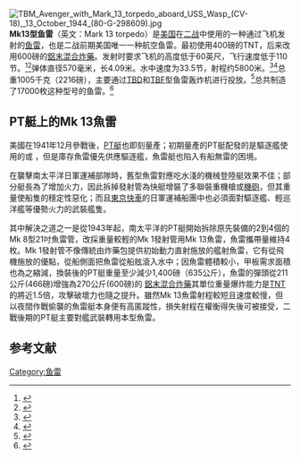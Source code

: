 [[Image:TBM_Avenger_with_Mark_13_torpedo_aboard_USS_Wasp_(CV-18),_13_October_1944_(80-G-298609).jpg|thumb]]
'''Mk13型鱼雷'''（英文：Mark 13 torpedo）是[[美国|美国]]在[[二战|二战]]中使用的一种通过飞机发射的[[鱼雷|鱼雷]]，也是二战前期美国唯一一种航空鱼雷。最初使用400磅的TNT，后来改用600磅的[[鋁末混合炸藥|鋁末混合炸藥]]。发射时要求飞机的高度低于60英尺，飞行速度低于110节。<ref name="Branfill-Cook2014">{{cite book|author=Roger Branfill-Cook|title=Torpedo: The Complete History of the World's Most Revolutionary Naval Weapon|url=https://books.google.com/books?id=SGIgDAAAQBAJ&pg=PA242|date=15 August 2014|publisher=Naval Institute Press|isbn=978-1-61251-970-8|pages=242|access-date=2021-06-25|archive-date=2021-07-07|archive-url=https://web.archive.org/web/20210707215922/https://books.google.com/books?id=SGIgDAAAQBAJ&pg=PA242|dead-url=no}}</ref><ref>{{Cite web |url=http://www.ww2pacific.com/torpedo.html |title=Dud Torpedoes |accessdate=2012-02-16 |archive-date=2021-01-26 |archive-url=https://web.archive.org/web/20210126031248/http://www.ww2pacific.com/torpedo.html |dead-url=no }}</ref>弹体直径570毫米，长4.09米。水中速度为33.5节，射程约5800米。<ref>{{Cite web |url=http://www.wpafb.af.mil/museum/arm/arm12.htm |title=Mark 13 Torpedo |accessdate=2006-07-09 |archive-date=2006-07-09 |archive-url=https://web.archive.org/web/20060709192711/http://www.wpafb.af.mil/museum/arm/arm12.htm |dead-url=yes }}</ref><ref>{{Cite web |url=http://www.navweaps.com/Weapons/WTUS_WWII.htm |title=USA Torpedoes of WWII |accessdate=2012-02-16 |archive-date=2016-04-13 |archive-url=https://web.archive.org/web/20160413131512/http://www.navweaps.com/Weapons/WTUS_WWII.htm |dead-url=no }}</ref>总重1005千克（2216磅），主要通过[[TBD蹂躪者式魚雷轟炸機|TBD]]和[[TBF复仇者式轰炸机|TBF]]型鱼雷轰炸机进行投放。<ref>{{Cite web |url=http://navalhistory.flixco.info/H/174396/8330/a0.htm |title=US 22.4in Mark 13 |accessdate=2012-02-16 |archive-date=2008-11-19 |archive-url=https://web.archive.org/web/20081119150521/http://navalhistory.flixco.info/H/174396/8330/a0.htm |dead-url=no }}</ref>总共制造了17000枚这种型号的鱼雷。<ref>{{Cite web |url=http://www.geocities.com/Pentagon/1592/ustorp1.htm |title=Milford, Frederick J. ''U. S. Navy Torpedoes; Part One: The great torpedo scandal, 1941–43.'' The Submarine Review, April 1996. |accessdate=2007-10-14 |archive-date=2007-10-14 |archive-url=https://web.archive.org/web/20071014211537/http://www.geocities.com/Pentagon/1592/ustorp1.htm |dead-url=yes }}</ref>

==PT艇上的Mk 13魚雷==
美國在1941年12月參戰後，[[PT艇|PT艇]]也即刻量產；初期量產的PT艇配發的是驅逐艦使用的{{link-en|Mk 8型魚雷|Bliss–Leavitt Mark 8 torpedo}}或 {{link-en|Mk 10型魚雷|Mark 10 Torpedo}}，但是庫存魚雷優先供應驅逐艦，魚雷艇也陷入有船無雷的困境。

在襲擊南太平洋日軍{{link-ja|大發駁船|大発動艇}}運補部隊時，舊型魚雷對應吃水淺的機械登陸艇效果不佳；部分艇長為了增加火力，因此拆掉發射管為快艇增裝了多聯裝重機槍或[[機砲|機砲]]，但其重量使船隻的穩定性惡化；而且[[東京快車|東京快車]]的日軍運補船團中也必須面對驅逐艦、輕巡洋艦等優勢火力的武裝艦隻。

其中解決之道之一是從1943年起，南太平洋的PT艇開始拆除原先裝備的2到4個的Mk 8型21吋魚雷管，改採重量較輕的Mk 1發射管用Mk 13魚雷，魚雷攜帶量維持4枚。Mk 1發射管不像傳統由炸藥包提供初始動力直射施放的艦射魚雷，它有從飛機施放的優點，從船側面把魚雷從船舷滾入水中；因魚雷體積較小，甲板需求面積也為之縮減，換裝後的PT艇重量至少減少1,400磅（635公斤），魚雷的彈頭從211公斤(466磅)增強為270公斤(600磅)的 [[Torpex|鋁末混合炸藥]]其單位重量爆炸能力是[[TNT|TNT]]的將近1.5倍，攻擊破壞力也隨之提升。雖然Mk 13魚雷射程較短且速度較慢，但以夜間作戰偷襲的魚雷艇本身便有高匿蹤性，損失射程在權衡得失後可被接受，二戰後期的PT艇主要對艦武裝轉用本型魚雷。

==参考文献==
<div class="references-small">
<references></references>
</div>

{{美國海軍魚雷}}

[[Category:鱼雷|Category:鱼雷]]